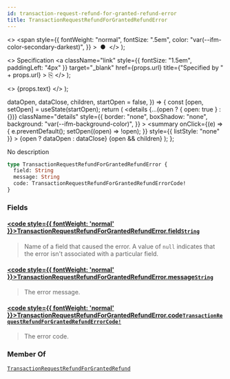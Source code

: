 ```yaml
---
id: transaction-request-refund-for-granted-refund-error
title: TransactionRequestRefundForGrantedRefundError
---
```


  <>
    <span
      style={{
        fontWeight: "normal",
        fontSize: ".5em",
        color: "var(--ifm-color-secondary-darkest)",
      }}
    >
      &nbsp;●&nbsp;
    </span>
  </>
);

  <>
    Specification
    <a
      className="link"
      style={{ fontSize: "1.5em", paddingLeft: "4px" }}
      target="\_blank"
      href={props.url}
      title={"Specified by " + props.url}
    >
      ⎘
    </a>
  </>
);

  <>
    <span className={props.class}>{props.text}</span>
  </>
);


  dataOpen,
  dataClose,
  children,
  startOpen = false,
}) => {
  const [open, setOpen] = useState(startOpen);
  return (
    <details
      {...(open ? { open: true } : {})}
      className="details"
      style={{
        border: "none",
        boxShadow: "none",
        background: "var(--ifm-background-color)",
      }}
    >
      <summary
        onClick={(e) => {
          e.preventDefault();
          setOpen((open) => !open);
        }}
        style={{ listStyle: "none" }}
      >
        {open ? dataOpen : dataClose}
      </summary>
      {open && children}
    </details>
  );
};

No description

```graphql
type TransactionRequestRefundForGrantedRefundError {
  field: String
  message: String
  code: TransactionRequestRefundForGrantedRefundErrorCode!
}
```

### Fields

#### [<code style={{ fontWeight: 'normal' }}>TransactionRequestRefundForGrantedRefundError.<b>field</b></code>](#)<Bullet />[`String`](../../../api-reference/miscellaneous/scalars/string) <Badge class="badge badge--secondary" text="scalar"/> <Badge class="badge badge--secondary" text="miscellaneous"/>

> Name of a field that caused the error. A value of `null` indicates that the error isn't associated with a particular field.

#### [<code style={{ fontWeight: 'normal' }}>TransactionRequestRefundForGrantedRefundError.<b>message</b></code>](#)<Bullet />[`String`](../../../api-reference/miscellaneous/scalars/string) <Badge class="badge badge--secondary" text="scalar"/> <Badge class="badge badge--secondary" text="miscellaneous"/>

> The error message.

#### [<code style={{ fontWeight: 'normal' }}>TransactionRequestRefundForGrantedRefundError.<b>code</b></code>](#)<Bullet />[`TransactionRequestRefundForGrantedRefundErrorCode!`](../../../api-reference/payments/enums/transaction-request-refund-for-granted-refund-error-code) <Badge class="badge badge--secondary" text="non-null"/> <Badge class="badge badge--secondary" text="enum"/> <Badge class="badge badge--secondary" text="payments"/>

> The error code.

### Member Of

[`TransactionRequestRefundForGrantedRefund`](../../../api-reference/payments/objects/transaction-request-refund-for-granted-refund) <Badge class="badge badge--secondary" text="object"/>
